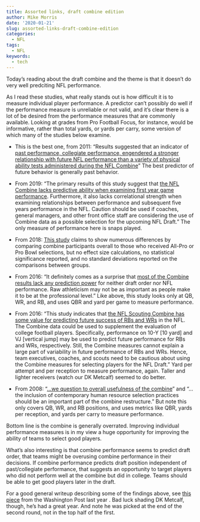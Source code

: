 ```yaml
---
title: Assorted links, draft combine edition
author: Mike Morris
date: '2020-01-21'
slug: assorted-links-draft-combine-edition
categories:
  - NFL
tags:
  - NFL
keywords:
  - tech
---
```


<!--more-->

Today’s reading about the draft combine and the theme is that it doesn’t do very well predciting NFL performance. 

As I read these studies, what really stands out is how difficult it is to measure individual player performance. A predictor can’t possibly do well if the performance measure is unreliable or not valid, and it’s clear there is a lot of be desired from the performance measures that are commonly available. Looking at grades from Pro Football Focus, for instance, would be informative, rather than total yards, or yards per carry, some version of which many of the studies below examine. 

* This is the best one, from 2011: “Results suggested that an indicator of [past performance, collegiate performance, engendered a stronger relationship with future NFL performance than a variety of physical ability tests administered during the NFL Combine](https://www.tandfonline.com/doi/full/10.1080/08959285.2011.555218?scroll=top&needAccess=true)” The best predictor of future behavior is generally past behavior. 

* From 2019: “The primary results of this study suggest that [the NFL Combine lacks predictive ability when examining first year game performance](https://www.ncbi.nlm.nih.gov/pubmed/27100168). Furthermore, it also lacks correlational strength when examining relationships between performance and subsequent five years performance in the NFL. Caution should be used if coaches, general managers, and other front office staff are considering the use of Combine data as a possible selection for the upcoming NFL Draft.” The only measure of performance here is snaps played.

* From 2018: [This study](https://journals.lww.com/nsca-jscr/Fulltext/2018/11000/Performance_of_Future_Elite_Players_at_the.14.aspx) claims to show numerous differences by comparing combine participants overall to those who received All-Pro or Pro Bowl selections, but no effect size calculations, no statistical significance reported, and no standard deviations reported on the comparisons between groups. 

* From 2016: “It definitely comes as a surprise that [most of the Combine results lack any prediction power](https://www.stat.berkeley.edu/~aldous/Research/Ugrad/Paul_Park.pdf) for neither draft order nor NFL performance. Raw athleticism may not be as important as people make it to be at the professional level.” Like above, this study looks only at QB, WR, and RB, and uses QBR and yard per game to measure performance. 

* From 2016: “This study indicates that [the NFL Scouting Combine has some value for predicting future success of RBs and WRs](https://journals.lww.com/nsca-jscr/fulltext/2016/05000/predictive_value_of_national_football_league.25.aspx) in the NFL. The Combine data could be used to supplement the evaluation of college football players. Specifically, performance on 10-Y [10 yard] and VJ [vertical jump] may be used to predict future performance for RBs and WRs, respectively. Still, the Combine measures cannot explain a large part of variability in future performance of RBs and WRs. Hence, team executives, coaches, and scouts need to be cautious about using the Combine measures for selecting players for the NFL Draft.” Yard per attempt and per reception to measure performance, again. Taller and lighter receivers (watch our DK Metcalf) seemed to do better. 

* From 2008: “[...we question to overall usefulness of the combine](https://www.researchgate.net/publication/23305472_The_NFL_Combine_Does_It_Predict_Performance_in_the_National_Football_League)” and “...the inclusion of contemporary human resource selection practices should be an important part of the combine restructure.” But note this only covers QB, WR, and RB positions, and uses metrics like QBR, yards per reception, and yards per carry to measure performance.


Bottom line is the combine is generally overrated. Improving individual performance measures is in my view a huge opportunity for improving the ability of teams to select good players. 

What’s also interesting is that combine performance seems to predict draft order, that teams might be overusing combine performance in their decisions. If combine performance predicts draft position independent of past/collegiate performance, that suggests an opportunity to target players who did not perform well at the combine but did in college. Teams should be able to get good players later in the draft. 

For a good general writeup describing some of the findings above, see [this piece](https://www.washingtonpost.com/sports/redskins/the-nfl-combine-tells-us-nothing/2019/03/04/888721ca-3e8a-11e9-922c-64d6b7840b82_story.html) from the Washington Post last year . Bad luck shading DK Metcalf, though, he’s had a great year. And note he was picked at the end of the second round, not in the top half of the first.





